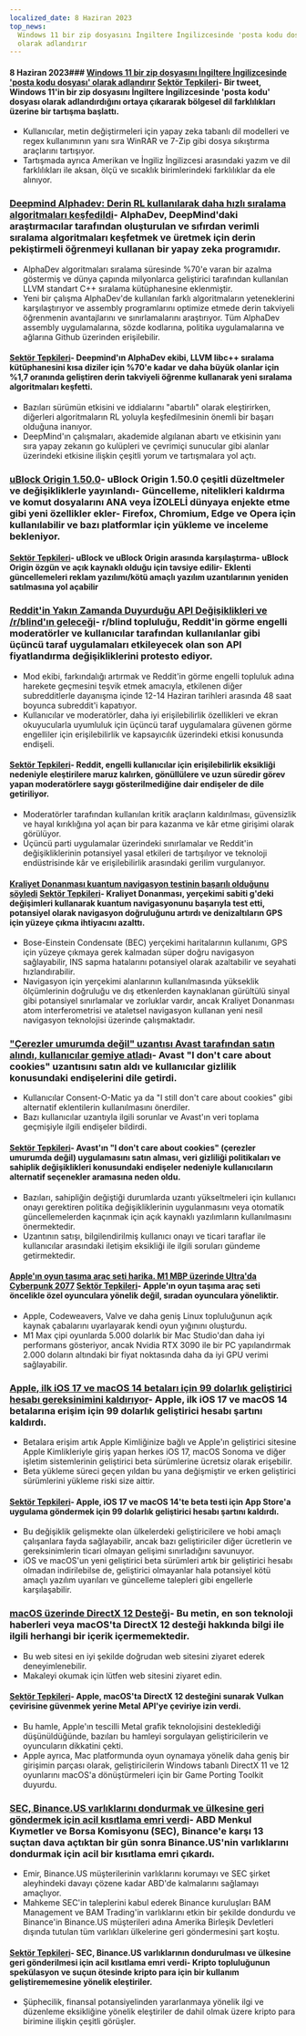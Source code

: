 ```yaml
---
localized_date: 8 Haziran 2023
top_news:
  Windows 11 bir zip dosyasını İngiltere İngilizcesinde 'posta kodu dosyası'
  olarak adlandırır
---
```




<CallToAction />

<Steps>

#### 8 Haziran 2023### [Windows 11 bir zip dosyasını İngiltere İngilizcesinde 'posta kodu dosyası' olarak adlandırır](https://twitter.com/JymFox/status/1665799627377975300) [Sektör Tepkileri](http://news.ycombinator.com/item?id=36231313)- Bir tweet, Windows 11'in bir zip dosyasını İngiltere İngilizcesinde 'posta kodu' dosyası olarak adlandırdığını ortaya çıkararak bölgesel dil farklılıkları üzerine bir tartışma başlattı.

- Kullanıcılar, metin değiştirmeleri için yapay zeka tabanlı dil modelleri ve regex kullanımının yanı sıra WinRAR ve 7-Zip gibi dosya sıkıştırma araçlarını tartışıyor.
- Tartışmada ayrıca Amerikan ve İngiliz İngilizcesi arasındaki yazım ve dil farklılıkları ile aksan, ölçü ve sıcaklık birimlerindeki farklılıklar da ele alınıyor.

### [Deepmind Alphadev: Derin RL kullanılarak daha hızlı sıralama algoritmaları keşfedildi](https://www.nature.com/articles/s41586-023-06004-9)- AlphaDev, DeepMind'daki araştırmacılar tarafından oluşturulan ve sıfırdan verimli sıralama algoritmaları keşfetmek ve üretmek için derin pekiştirmeli öğrenmeyi kullanan bir yapay zeka programıdır.

- AlphaDev algoritmaları sıralama süresinde %70'e varan bir azalma göstermiş ve dünya çapında milyonlarca geliştirici tarafından kullanılan LLVM standart C++ sıralama kütüphanesine eklenmiştir.
- Yeni bir çalışma AlphaDev'de kullanılan farklı algoritmaların yeteneklerini karşılaştırıyor ve assembly programlarını optimize etmede derin takviyeli öğrenmenin avantajlarını ve sınırlamalarını araştırıyor. Tüm AlphaDev assembly uygulamalarına, sözde kodlarına, politika uygulamalarına ve ağlarına Github üzerinden erişilebilir.

#### [Sektör Tepkileri](http://news.ycombinator.com/item?id=36228125)- Deepmind'ın AlphaDev ekibi, LLVM libc++ sıralama kütüphanesini kısa diziler için %70'e kadar ve daha büyük olanlar için %1,7 oranında geliştiren derin takviyeli öğrenme kullanarak yeni sıralama algoritmaları keşfetti.

- Bazıları sürümün etkisini ve iddialarını "abartılı" olarak eleştirirken, diğerleri algoritmaların RL yoluyla keşfedilmesinin önemli bir başarı olduğuna inanıyor.
- DeepMind'ın çalışmaları, akademide algılanan abartı ve etkisinin yanı sıra yapay zekanın go kulüpleri ve çevrimiçi sunucular gibi alanlar üzerindeki etkisine ilişkin çeşitli yorum ve tartışmalara yol açtı.

### [uBlock Origin 1.50.0](https://github.com/gorhill/uBlock/releases/tag/1.50.0)- uBlock Origin 1.50.0 çeşitli düzeltmeler ve değişikliklerle yayınlandı- Güncelleme, nitelikleri kaldırma ve komut dosyalarını ANA veya İZOLELİ dünyaya enjekte etme gibi yeni özellikler ekler- Firefox, Chromium, Edge ve Opera için kullanılabilir ve bazı platformlar için yükleme ve inceleme bekleniyor.

#### [Sektör Tepkileri](http://news.ycombinator.com/item?id=36227411)- uBlock ve uBlock Origin arasında karşılaştırma- uBlock Origin özgün ve açık kaynaklı olduğu için tavsiye edilir- Eklenti güncellemeleri reklam yazılımı/kötü amaçlı yazılım uzantılarının yeniden satılmasına yol açabilir

### [Reddit'in Yakın Zamanda Duyurduğu API Değişiklikleri ve /r/blind'ın geleceği](https://old.reddit.com/r/Blind/comments/13zr8h2/reddits_recently_announced_api_changes_and_the/)- r/blind topluluğu, Reddit'in görme engelli moderatörler ve kullanıcılar tarafından kullanılanlar gibi üçüncü taraf uygulamaları etkileyecek olan son API fiyatlandırma değişikliklerini protesto ediyor.

- Mod ekibi, farkındalığı artırmak ve Reddit'in görme engelli topluluk adına harekete geçmesini teşvik etmek amacıyla, etkilenen diğer subredditlerle dayanışma içinde 12-14 Haziran tarihleri arasında 48 saat boyunca subreddit'i kapatıyor.
- Kullanıcılar ve moderatörler, daha iyi erişilebilirlik özellikleri ve ekran okuyucularla uyumluluk için üçüncü taraf uygulamalara güvenen görme engelliler için erişilebilirlik ve kapsayıcılık üzerindeki etkisi konusunda endişeli.

#### [Sektör Tepkileri](http://news.ycombinator.com/item?id=36231016)- Reddit, engelli kullanıcılar için erişilebilirlik eksikliği nedeniyle eleştirilere maruz kalırken, gönüllülere ve uzun süredir görev yapan moderatörlere saygı gösterilmediğine dair endişeler de dile getiriliyor.

- Moderatörler tarafından kullanılan kritik araçların kaldırılması, güvensizlik ve hayal kırıklığına yol açan bir para kazanma ve kâr etme girişimi olarak görülüyor.
- Üçüncü parti uygulamalar üzerindeki sınırlamalar ve Reddit'in değişikliklerinin potansiyel yasal etkileri de tartışılıyor ve teknoloji endüstrisinde kâr ve erişilebilirlik arasındaki gerilim vurgulanıyor.

#### [Kraliyet Donanması kuantum navigasyon testinin başarılı olduğunu söyledi](https://thequantuminsider.com/2023/06/06/royal-navy-says-quantum-navigation-test-a-success/) [Sektör Tepkileri](http://news.ycombinator.com/item?id=36222625)- Kraliyet Donanması, yerçekimi sabiti g'deki değişimleri kullanarak kuantum navigasyonunu başarıyla test etti, potansiyel olarak navigasyon doğruluğunu artırdı ve denizaltıların GPS için yüzeye çıkma ihtiyacını azalttı.

- Bose-Einstein Condensate (BEC) yerçekimi haritalarının kullanımı, GPS için yüzeye çıkmaya gerek kalmadan süper doğru navigasyon sağlayabilir, INS sapma hatalarını potansiyel olarak azaltabilir ve seyahati hızlandırabilir.
- Navigasyon için yerçekimi alanlarının kullanılmasında yükseklik ölçümlerinin doğruluğu ve dış etkenlerden kaynaklanan gürültülü sinyal gibi potansiyel sınırlamalar ve zorluklar vardır, ancak Kraliyet Donanması atom interferometrisi ve ataletsel navigasyon kullanan yeni nesil navigasyon teknolojisi üzerinde çalışmaktadır.

### ["Çerezler umurumda değil" uzantısı Avast tarafından satın alındı, kullanıcılar gemiye atladı](https://addons.mozilla.org/en-US/firefox/addon/i-dont-care-about-cookies/reviews/?score=1&utm_content=addons-manager-reviews-link&utm_medium=firefox-browser&utm_source=firefox-browser)- Avast "I don't care about cookies" uzantısını satın aldı ve kullanıcılar gizlilik konusundaki endişelerini dile getirdi.

- Kullanıcılar Consent-O-Matic ya da "I still don't care about cookies" gibi alternatif eklentilerin kullanılmasını önerdiler.
- Bazı kullanıcılar uzantıyla ilgili sorunlar ve Avast'ın veri toplama geçmişiyle ilgili endişeler bildirdi.

#### [Sektör Tepkileri](http://news.ycombinator.com/item?id=36233068)- Avast'ın "I don't care about cookies" (çerezler umurumda değil) uygulamasını satın alması, veri gizliliği politikaları ve sahiplik değişiklikleri konusundaki endişeler nedeniyle kullanıcıların alternatif seçenekler aramasına neden oldu.

- Bazıları, sahipliğin değiştiği durumlarda uzantı yükseltmeleri için kullanıcı onayı gerektiren politika değişikliklerinin uygulanmasını veya otomatik güncellemelerden kaçınmak için açık kaynaklı yazılımların kullanılmasını önermektedir.
- Uzantının satışı, bilgilendirilmiş kullanıcı onayı ve ticari taraflar ile kullanıcılar arasındaki iletişim eksikliği ile ilgili soruları gündeme getirmektedir.

#### [Apple'ın oyun taşıma araç seti harika. M1 MBP üzerinde Ultra'da Cyberpunk 2077](https://twitter.com/isaacmarovitz/status/1666209780031971341) [Sektör Tepkileri](http://news.ycombinator.com/item?id=36223927)- Apple'ın oyun taşıma araç seti öncelikle özel oyunculara yönelik değil, sıradan oyunculara yöneliktir.

- Apple, Codeweavers, Valve ve daha geniş Linux topluluğunun açık kaynak çabalarını uyarlayarak kendi oyun yığınını oluşturdu.
- M1 Max çipi oyunlarda 5.000 dolarlık bir Mac Studio'dan daha iyi performans gösteriyor, ancak Nvidia RTX 3090 ile bir PC yapılandırmak 2.000 doların altındaki bir fiyat noktasında daha da iyi GPU verimi sağlayabilir.

### [Apple, ilk iOS 17 ve macOS 14 betaları için 99 dolarlık geliştirici hesabı gereksinimini kaldırıyor](https://arstechnica.com/gadgets/2023/06/how-to-install-ios-17-and-macos-14-developer-betas-now-that-anyone-can-do-it/)- Apple, ilk iOS 17 ve macOS 14 betalarına erişim için 99 dolarlık geliştirici hesabı şartını kaldırdı.

- Betalara erişim artık Apple Kimliğinize bağlı ve Apple'ın geliştirici sitesine Apple Kimlikleriyle giriş yapan herkes iOS 17, macOS Sonoma ve diğer işletim sistemlerinin geliştirici beta sürümlerine ücretsiz olarak erişebilir.
- Beta yükleme süreci geçen yıldan bu yana değişmiştir ve erken geliştirici sürümlerini yükleme riski size aittir.

#### [Sektör Tepkileri](http://news.ycombinator.com/item?id=36230839)- Apple, iOS 17 ve macOS 14'te beta testi için App Store'a uygulama göndermek için 99 dolarlık geliştirici hesabı şartını kaldırdı.

- Bu değişiklik gelişmekte olan ülkelerdeki geliştiricilere ve hobi amaçlı çalışanlara fayda sağlayabilir, ancak bazı geliştiriciler diğer ücretlerin ve gereksinimlerin ticari olmayan gelişimi sınırladığını savunuyor.
- iOS ve macOS'un yeni geliştirici beta sürümleri artık bir geliştirici hesabı olmadan indirilebilse de, geliştirici olmayanlar hala potansiyel kötü amaçlı yazılım uyarıları ve güncelleme talepleri gibi engellerle karşılaşabilir.

### [macOS üzerinde DirectX 12 Desteği](https://twitter.com/andytizer/status/1666131239575728130)- Bu metin, en son teknoloji haberleri veya macOS'ta DirectX 12 desteği hakkında bilgi ile ilgili herhangi bir içerik içermemektedir.

- Bu web sitesi en iyi şekilde doğrudan web sitesini ziyaret ederek deneyimlenebilir.
- Makaleyi okumak için lütfen web sitesini ziyaret edin.

#### [Sektör Tepkileri](http://news.ycombinator.com/item?id=36222266)- Apple, macOS'ta DirectX 12 desteğini sunarak Vulkan çevirisine güvenmek yerine Metal API'ye çeviriye izin verdi.

- Bu hamle, Apple'ın tescilli Metal grafik teknolojisini desteklediği düşünüldüğünde, bazıları bu hamleyi sorgulayan geliştiricilerin ve oyuncuların dikkatini çekti.
- Apple ayrıca, Mac platformunda oyun oynamaya yönelik daha geniş bir girişimin parçası olarak, geliştiricilerin Windows tabanlı DirectX 11 ve 12 oyunlarını macOS'a dönüştürmeleri için bir Game Porting Toolkit duyurdu.

### [SEC, Binance.US varlıklarını dondurmak ve ülkesine geri göndermek için acil kısıtlama emri verdi](https://www.kitco.com/news/2023-06-07/SEC-granted-emergency-restraining-order-to-freeze-repatriate-Binance-US-assets.html)- ABD Menkul Kıymetler ve Borsa Komisyonu (SEC), Binance'e karşı 13 suçtan dava açtıktan bir gün sonra Binance.US'nin varlıklarını dondurmak için acil bir kısıtlama emri çıkardı.

- Emir, Binance.US müşterilerinin varlıklarını korumayı ve SEC şirket aleyhindeki davayı çözene kadar ABD'de kalmalarını sağlamayı amaçlıyor.
- Mahkeme SEC'in taleplerini kabul ederek Binance kuruluşları BAM Management ve BAM Trading'in varlıklarını etkin bir şekilde dondurdu ve Binance'in Binance.US müşterileri adına Amerika Birleşik Devletleri dışında tutulan tüm varlıkları ülkelerine geri göndermesini şart koştu.

#### [Sektör Tepkileri](http://news.ycombinator.com/item?id=36235143)- SEC, Binance.US varlıklarının dondurulması ve ülkesine geri gönderilmesi için acil kısıtlama emri verdi- Kripto topluluğunun spekülasyon ve suçun ötesinde kripto para için bir kullanım geliştirememesine yönelik eleştiriler.

- Şüphecilik, finansal potansiyelinden yararlanmaya yönelik ilgi ve düzenleme eksikliğine yönelik eleştiriler de dahil olmak üzere kripto para birimine ilişkin çeşitli görüşler.

</Steps>
